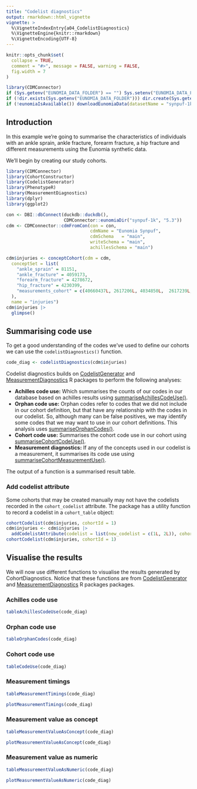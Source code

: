 ```yaml
---
title: "Codelist diagnostics"
output: rmarkdown::html_vignette
vignette: >
  %\VignetteIndexEntry{a04_CodelistDiagnostics}
  %\VignetteEngine{knitr::rmarkdown}
  %\VignetteEncoding{UTF-8}
---
```


```r
knitr::opts_chunk$set(
  collapse = TRUE,
  comment = "#>", message = FALSE, warning = FALSE,
  fig.width = 7
)

library(CDMConnector)
if (Sys.getenv("EUNOMIA_DATA_FOLDER") == "") Sys.setenv("EUNOMIA_DATA_FOLDER" = tempdir())
if (!dir.exists(Sys.getenv("EUNOMIA_DATA_FOLDER"))) dir.create(Sys.getenv("EUNOMIA_DATA_FOLDER"))
if (!eunomiaIsAvailable()) downloadEunomiaData(datasetName = "synpuf-1k")
```

## Introduction
In this example we're going to summarise the characteristics of individuals with an ankle sprain, ankle fracture, forearm fracture, a hip fracture and different measurements using the Eunomia synthetic data. 

We'll begin by creating our study cohorts.

```r
library(CDMConnector)
library(CohortConstructor)
library(CodelistGenerator)
library(PhenotypeR)
library(MeasurementDiagnostics)
library(dplyr)
library(ggplot2)

con <- DBI::dbConnect(duckdb::duckdb(), 
                      CDMConnector::eunomiaDir("synpuf-1k", "5.3"))
cdm <- CDMConnector::cdmFromCon(con = con, 
                                cdmName = "Eunomia Synpuf",
                                cdmSchema   = "main",
                                writeSchema = "main", 
                                achillesSchema = "main")

cdm$injuries <- conceptCohort(cdm = cdm,
  conceptSet = list(
    "ankle_sprain" = 81151,
    "ankle_fracture" = 4059173,
    "forearm_fracture" = 4278672,
    "hip_fracture" = 4230399,
    "measurements_cohort" = c(40660437L, 2617206L, 4034850L,  2617239L, 4098179L)
  ),
  name = "injuries")
cdm$injuries |> 
  glimpse()
```

## Summarising code use
To get a good understanding of the codes we've used to define our cohorts we can use the `codelistDiagnostics()` function.
```r
code_diag <- codelistDiagnostics(cdm$injuries)
```

Codelist diagnostics builds on [CodelistGenerator](https://darwin-eu.github.io/CodelistGenerator/) and [MeasurementDiagnostics](https://ohdsi.github.io/MeasurementDiagnostics/) R packages to perform the following analyses:

-   **Achilles code use:** Which summarises the counts of our codes in our database based on achilles results using [summariseAchillesCodeUse()](https://darwin-eu.github.io/CodelistGenerator/reference/summariseAchillesCodeUse.html).
-   **Orphan code use:** Orphan codes refer to codes that we did not include in our cohort definition, but that have any relationship with the codes in our codelist. So, although many can be false positives, we may identify some codes that we may want to use in our cohort definitions. This analysis uses [summariseOrphanCodes()](https://darwin-eu.github.io/CodelistGenerator/reference/summariseOrphanCodes.html).
-   **Cohort code use:** Summarises the cohort code use in our cohort using [summariseCohortCodeUse()](https://darwin-eu.github.io/CodelistGenerator/reference/summariseCohortCodeUse.html).
-   **Measurement diagnostics:** If any of the concepts used in our codelist is a measurement, it summarises its code use using [summariseCohortMeasurementUse()](https://ohdsi.github.io/MeasurementDiagnostics/reference/summariseCohortMeasurementUse.html).

The output of a function is a summarised result table.

### Add codelist attribute
Some cohorts that may be created manually may not have the codelists recorded in the `cohort_codelist` attribute. The package has a utility function to record a codelist in a `cohort_table` object:

```r
cohortCodelist(cdm$injuries, cohortId = 1)
cdm$injuries <- cdm$injuries |>
  addCodelistAttribute(codelist = list(new_codelist = c(1L, 2L)), cohortName = "ankle_fracture")
cohortCodelist(cdm$injuries, cohortId = 1)
```

## Visualise the results
We will now use different functions to visualise the results generated by CohortDiagnostics. Notice that these functions are from [CodelistGenerator](https://darwin-eu.github.io/CodelistGenerator/) and [MeasurementDiagnostics](https://ohdsi.github.io/MeasurementDiagnostics/) R packages packages.

### Achilles code use
```r
tableAchillesCodeUse(code_diag)
```

### Orphan code use
```r
tableOrphanCodes(code_diag)
```

### Cohort code use
```r
tableCodeUse(code_diag)
```

### Measurement timings
```r
tableMeasurementTimings(code_diag)
```
```r
plotMeasurementTimings(code_diag)
```

### Measurement value as concept
```r
tableMeasurementValueAsConcept(code_diag)
```

```r
plotMeasurementValueAsConcept(code_diag)
```

### Measurement value as numeric
```r
tableMeasurementValueAsNumeric(code_diag)
```

```r
plotMeasurementValueAsNumeric(code_diag)
```



